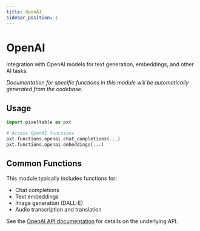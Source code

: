 ```yaml
---
title: OpenAI
sidebar_position: 1
---
```


# OpenAI

Integration with OpenAI models for text generation, embeddings, and other AI tasks.

*Documentation for specific functions in this module will be automatically generated from the codebase.*

## Usage

```python
import pixeltable as pxt

# Access OpenAI functions
pxt.functions.openai.chat_completions(...)
pxt.functions.openai.embeddings(...)
```

## Common Functions

This module typically includes functions for:
- Chat completions
- Text embeddings
- Image generation (DALL-E)
- Audio transcription and translation

See the [OpenAI API documentation](https://platform.openai.com/docs) for details on the underlying API.
